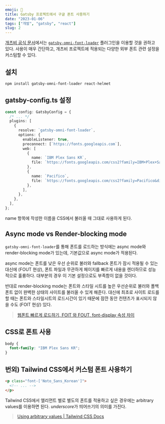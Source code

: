 ```yaml
---
emoji: 🤠
title: Gatsby 프로젝트에서 구글 폰트 사용하기
date: "2023-01-06"
tags: ["개발", "gatsby", "react"]
slug: 2
---
```


[개츠비 공식 문서](https://www.gatsbyjs.com/docs/how-to/styling/using-web-fonts/#using-google-fonts)에서는 [`gatsby-omni-font-loader`](https://github.com/codeAdrian/gatsby-omni-font-loader) 플러그인을 이용할 것을 권하고 있다. 사용이 매우 간단하고, 개츠비 프로젝트에 적용되는 다양한 외부 폰트 관련 설정을 커스텀할 수 있다.

## 설치

```sh
npm install gatsby-omni-font-loader react-helmet
```

## gatsby-config.ts 설정

```typescript
const config: GatsbyConfig = {
  /* ... */
  plugins: [
    {
      resolve: `gatsby-omni-font-loader`,
      options: {
        enableListener: true,
        preconnect: [`https://fonts.googleapis.com`],
        web: [
          {
            name: `IBM Plex Sans KR`,
            file: `https://fonts.googleapis.com/css2?family=IBM+Plex+Sans+KR:wght@400;500;600;700&display=swap`,
          },
          {
            name: `Pacifico`,
            file: `https://fonts.googleapis.com/css2?family=Pacifico&display=swap`,
          },
        ],
      },
    },
  ],
};
```

name 항목에 작성한 이름을 CSS에서 불러올 때 그대로 사용하게 된다.

## Async mode vs Render-blocking mode

`gatsby-omni-font-loader`를 통해 폰트를 로드하는 방식에는 async mode와 render-blocking mode가 있는데, 기본값으로 async mode가 적용된다.

async mode는 폰트를 낮은 우선 순위로 불러와 fallback 폰트가 잠시 적용될 수 있는 대신에 (FOUT 현상), 폰트 파일과 무관하게 페이지를 빠르게 내용을 렌더하므로 성능적으로 훌륭하다. 대부분의 경우 이 기본 설정으로도 부족함이 없을 것이다.

반대로 render-blocking mode는 폰트와 스타일 시트를 높은 우선순위로 불러와 폴백 폰트 없이 완벽한 상태의 사이트를 불러올 수 있게 해준다. 대신에 최초로 사이트 로드를 할 때는 폰트와 스타일시트의 로드시간이 있기 때문에 잠깐 동안 컨텐츠가 표시되지 않을 수도 (FOIT 현상) 있다.

> [웹폰트 빠르게 로드하기, FOIT 와 FOUT, font-display 속성 차이](https://devs.vercel.app/webfont-foit-fout)

## CSS로 폰트 사용

```css
body {
  font-family: "IBM Plex Sans KR";
}
```

## 번외) Tailwind CSS에서 커스텀 폰트 사용하기

```html
<p class="font-['Noto_Sans_Korean']">
  <!-- ... -->
</p>
```

Tailwind CSS에서 엘리먼트 별로 별도의 폰트를 적용하고 싶은 경우에는 arbitrary values를 이용하면 된다. *underscore*가 띄어쓰기의 의미를 가진다.

> [Using arbitrary values | Tailwind CSS Docs](https://tailwindcss.com/docs/adding-custom-styles#using-arbitrary-values)
